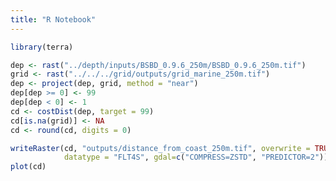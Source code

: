 ```yaml
---
title: "R Notebook"
---
```


```r
library(terra)
```

```r
dep <- rast("../depth/inputs/BSBD_0.9.6_250m/BSBD_0.9.6_250m.tif")
grid <- rast("../../../grid/outputs/grid_marine_250m.tif")
dep <- project(dep, grid, method = "near")
dep[dep >= 0] <- 99
dep[dep < 0] <- 1
cd <- costDist(dep, target = 99)
cd[is.na(grid)] <- NA
cd <- round(cd, digits = 0)

writeRaster(cd, "outputs/distance_from_coast_250m.tif", overwrite = TRUE, 
            datatype = "FLT4S", gdal=c("COMPRESS=ZSTD", "PREDICTOR=2"))
plot(cd)
```
